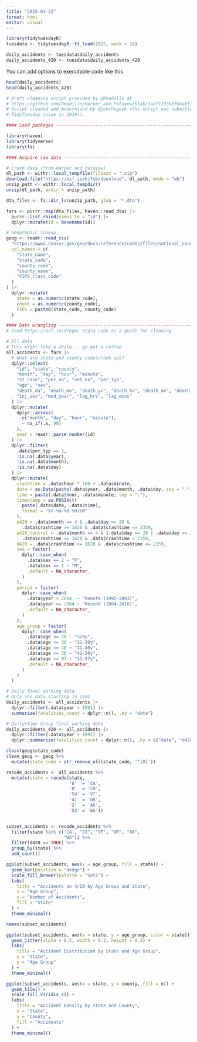 ```yaml
---
title: "2025-04-22"
format: html
editor: visual
---
```


```r
library(tidytuesdayR)
tuesdata <- tidytuesdayR::tt_load(2025, week = 16)

daily_accidents <- tuesdata$daily_accidents
daily_accidents_420 <- tuesdata$daily_accidents_420

```

You can add options to executable code like this

```r
head(daily_accidents)
head(daily_accidents_420)
```

```r
# Draft cleaning script provided by @Rmadillo at
# https://github.com/Rmadillo/Harper_and_Palayew/blob/1aaf1333e8fb6a8f3aa7f169a12943c17b3487da/Load_Data_and_Clean.R
# Script cleaned and modernized by @jonthegeek (the script was submitted as a
# TidyTuesday issue in 2019!).

#### Load packages -------------------------------------------------------------

library(haven)
library(tidyverse)
library(fs)

#### Acquire raw data ----------------------------------------------------------

# Crash data (from Harper and Palayew)
dl_path <- withr::local_tempfile(fileext = ".zip")
download.file("https://osf.io/kj7ub/download", dl_path, mode = "wb")
unzip_path <- withr::local_tempdir()
unzip(dl_path, exdir = unzip_path)

dta_files <- fs::dir_ls(unzip_path, glob = "*.dta")

fars <- purrr::map(dta_files, haven::read_dta) |> 
  purrr::list_rbind(names_to = "id") |> 
  dplyr::mutate(id = basename(id))

# Geographic lookup
geog <- readr::read_csv(
  "https://www2.census.gov/geo/docs/reference/codes/files/national_county.txt",
  col_names = c(
    "state_name",
    "state_code",
    "county_code",
    "county_name",
    "FIPS_class_code"
  )
) |> 
  dplyr::mutate(
    state = as.numeric(state_code),
    count = as.numeric(county_code),
    FIPS = paste0(state_code, county_code)
  )

#### Data wrangling ------------------------------------------------------------
# Used https://osf.io/drbge/ Stata code as a guide for cleaning

# All data
# This might take a while... go get a coffee
all_accidents <- fars |> 
  # What are state and county codes/look ups?
  dplyr::select(
    "id", "state", "county", 
    "month", "day", "hour", "minute", 
    "st_case", "per_no", "veh_no", "per_typ", 
    "age", "sex", 
    "death_da", "death_mo", "death_yr", "death_hr", "death_mn", "death_tm",
    "inj_sev", "mod_year", "lag_hrs", "lag_mins"
  ) |> 
  dplyr::mutate(
    dplyr::across(
      c("month", "day", "hour", "minute"),
      ~ na_if(.x, 99)
    ),
    year = readr::parse_number(id)
  ) |> 
  dplyr::filter(
    .data$per_typ == 1,
    !is.na(.data$year),
    !is.na(.data$month),
    !is.na(.data$day)
  ) |> 
  dplyr::mutate(
    crashtime = .data$hour * 100 + .data$minute,
    date = as.Date(paste(.data$year, .data$month, .data$day, sep = "-")),
    time = paste(.data$hour, .data$minute, sep = ":"),
    timestamp = as.POSIXct(
      paste(.data$date, .data$time),
      format = "%Y-%m-%d %H:%M"
    ),
    e420 = .data$month == 4 & .data$day == 20 & 
      .data$crashtime >= 1620 & .data$crashtime <= 2359,
    e420_control = .data$month == 4 & (.data$day == 20 | .data$day == 27) & 
      .data$crashtime >= 1620 & .data$crashtime < 2359,
    d420 = .data$crashtime >= 1620 & .data$crashtime <= 2359,
    sex = factor(
      dplyr::case_when(
        .data$sex == 2 ~ "F",
        .data$sex == 1 ~ "M",
        .default = NA_character_
      )
    ),
    period = factor(
      dplyr::case_when(
        .data$year < 2004  ~ "Remote (1992-2003)",
        .data$year >= 2004 ~ "Recent (2004-2016)",
        .default = NA_character_
      )
    ),
    age_group = factor(
      dplyr::case_when(
        .data$age <= 20 ~ "<20y",
        .data$age <= 30 ~ "21-30y",
        .data$age <= 40 ~ "31-40y",
        .data$age <= 50 ~ "41-50y",
        .data$age <= 97 ~ "51-97y",
        .default = NA_character_
      )
    )
  )

# Daily final working data
# Only use data starting in 1992
daily_accidents <- all_accidents |> 
  dplyr::filter(.data$year > 1991) |> 
  summarize(fatalities_count = dplyr::n(), .by = "date")

# Daily+Time Group final working data
daily_accidents_420 <- all_accidents |> 
  dplyr::filter(.data$year > 1991) |> 
  dplyr::summarize(fatalities_count = dplyr::n(), .by = c("date", "d420"))
```

```r
class(geog$state_code)
clean_geog <- geog %>% 
  mutate(state_code = str_remove_all(state_code, '^[0]')) 

```

```r

recode_accidents <- all_accidents %>%
  mutate(state = recode(state,
                        '6'  = 'CA',
                        '8'  = 'CO',
                        '50' = 'VT',
                        '41' = 'OR',
                        '2'  = 'AK',
                        '53' = 'WA')) 


subset_accidents <- recode_accidents %>% 
  filter(state %in% c('CA', "CO", "VT", "OR", "AK",
                      "WA")) %>% 
  filter(d420 == TRUE) %>% 
  group_by(state) %>% 
  add_count()
```

```r
ggplot(subset_accidents, aes(x = age_group, fill = state)) +
  geom_bar(position = "dodge") +
  scale_fill_brewer(palette = "Set1") + 
  labs(
    title = "Accidents on 4/20 by Age Group and State",
    x = "Age Group",
    y = "Number of Accidents",
    fill = "State"
  ) +
  theme_minimal()

names(subset_accidents)
```

```r
ggplot(subset_accidents, aes(x = state, y = age_group, color = state)) +
  geom_jitter(alpha = 0.5, width = 0.2, height = 0.2) +
  labs(
    title = "Accident Distribution by State and Age Group",
    x = "State",
    y = "Age Group"
  ) +
  theme_minimal()
```

```r
ggplot(subset_accidents, aes(x = state, y = county, fill = n)) +
  geom_tile() +
  scale_fill_viridis_c() +
  labs(
    title = "Accident Density by State and County",
    x = "State",
    y = "County",
    fill = "Accidents"
  ) +
  theme_minimal()

```
